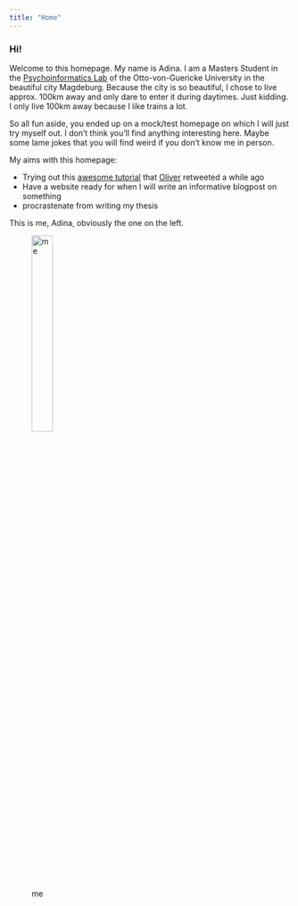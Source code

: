 ```yaml
---
title: "Home"
---
```

### Hi!

Welcome to this homepage. My name is Adina.
I am a Masters Student in the [Psychoinformatics Lab](http://www.psychoinformatics.de) of the Otto-von-Guericke University in the beautiful city Magdeburg. Because the city is so beautiful, I chose to live approx. 100km away and only dare to enter it during daytimes. Just kidding. I only live 100km away because I like trains a lot.

So all fun aside, you ended up on a mock/test homepage on which I will just try myself out. I don't think you'll find anything interesting here. Maybe some lame jokes that you will find weird if you don't know me in person. 

My aims with this homepage:

* Trying out this [awesome tutorial](https://gupsych.github.io/acadweb/content.html) that [Oliver](https://olivercontier.com/) retweeted a while ago
* Have a website ready for when I will write an informative blogpost on something
* procrastenate from writing my thesis

This is me, Adina, obviously the one on the left.

![me](img/IMG_0326.jpg){width=30%}